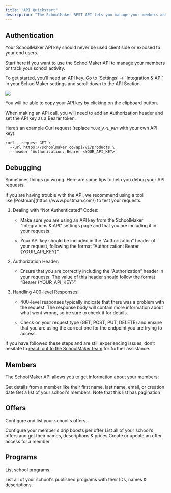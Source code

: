 ```yaml
---
title: "API Quickstart"
description: "The SchoolMaker REST API lets you manage your members and track your school's activity. "
---
```


## Authentication

<Warning>
  Your SchoolMaker API key should never be used client side or exposed to your end users.
</Warning>

Start here if you want to use the SchoolMaker API to manage your members or track your school activity.

<Accordion title="Authentication Steps" defaultOpen={false}>
  To get started, you’ll need an API key. Go to `Settings` -> `Integration & API` in your SchoolMaker settings and scroll down to the API Section.

  ![](/get_api_key.png)

  You will be able to copy your API key by clicking on the clipboard button.

  <Info>
    When making an API call, you will need to add an Authorization header and set the API key as a Bearer token.
  </Info>

  Here’s an example Curl request (replace `YOUR_API_KEY` with your own API key):

  ```
  curl --request GET \
    --url https://schoolmaker.co/api/v1/products \
    --header 'Authorization: Bearer <YOUR_API_KEY>'
  ```
</Accordion>

## Debugging

Sometimes things go wrong. Here are some tips to help you debug your API requests.

<Accordion title="Debugging Steps" defaultOpen={false}>
  If you are having trouble with the API, we recommend using a tool like [Postman](https://www.postman.com/) to test your requests.

  1. Dealing with “Not Authenticated” Codes:

     * Make sure you are using an API key from the SchoolMaker "Integrations & API" settings page and that you are including it in your requests.

     * Your API key should be included in the “Authorization” header of your request, following the format “Authorization: Bearer \{YOUR\_API\_KEY}”.

  2. Authorization Header:

     * Ensure that you are correctly including the “Authorization” header in your requests. The value of this header should follow the format “Bearer \{YOUR\_API\_KEY}”.

  3. Handling 400-level Responses:

     * 400-level responses typically indicate that there was a problem with the request. The response body will contain more information about what went wrong, so be sure to check it for details.

     * Check on your request type (GET, POST, PUT, DELETE) and ensure that you are using the correct one for the endpoint you are trying to access.

  If you have followed these steps and are still experiencing issues, don’t hesitate to [reach out to the SchoolMaker team](https://app.loops.so/settings?page=support) for further assistance.
</Accordion>

## Members

The SchoolMaker API allows you to get information about your members:

<CardGroup cols={2}>
  <Card title="Get member details" icon="user" href="https://docs.schoolmaker.com/api-reference/endpoints/members/list">
    Get details from a member like their first name, last name, email, or creation date
  </Card>

  <Card title="Preview Changes" icon="users" href="https://docs.schoolmaker.com/api-reference/endpoints/members/get">
    Get a list of your school's members. Note that this list has pagination
  </Card>
</CardGroup>

## Offers

Configure and list your school's offers.

<CardGroup cols={3}>
  <Card title="Set offer drip boost for a member" icon="plus" href="https://docs.schoolmaker.com/api-reference/endpoints/offers/add_drip_boost">
    Configure your member's drip boosts per offer
  </Card>

  <Card title="List school offers" icon="box" href="https://docs.schoolmaker.com/api-reference/endpoints/offers/list">
    List all of your school's offers and get their names, descriptions & prices
  </Card>

  <Card title="Set offer member access" icon="box-circle-check" href="https://docs.schoolmaker.com/api-reference/endpoints/offers/accesses/create">
    Create or update an offer access for a member
  </Card>
</CardGroup>

## Programs

List school programs.

<Card title="List school programs" icon="graduation-cap" href="https://docs.schoolmaker.com/api-reference/endpoints/products/list">
  List all of your school's published programs with their IDs, names & descriptions.
</Card>